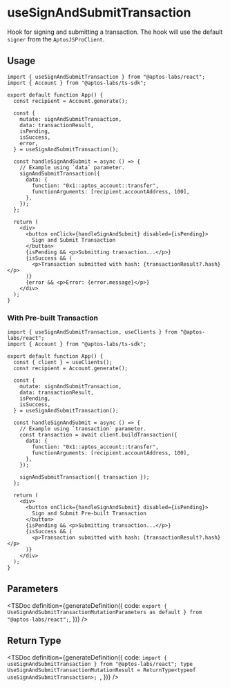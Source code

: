 
# useSignAndSubmitTransaction

Hook for signing and submitting a transaction. The hook will use the default `signer` from the `AptosJSProClient`.

## Usage

```tsx
import { useSignAndSubmitTransaction } from "@aptos-labs/react";
import { Account } from "@aptos-labs/ts-sdk";

export default function App() {
  const recipient = Account.generate();

  const {
    mutate: signAndSubmitTransaction,
    data: transactionResult,
    isPending,
    isSuccess,
    error,
  } = useSignAndSubmitTransaction();

  const handleSignAndSubmit = async () => {
    // Example using `data` parameter.
    signAndSubmitTransaction({
      data: {
        function: "0x1::aptos_account::transfer",
        functionArguments: [recipient.accountAddress, 100],
      },
    });
  };

  return (
    <div>
      <button onClick={handleSignAndSubmit} disabled={isPending}>
        Sign and Submit Transaction
      </button>
      {isPending && <p>Submitting transaction...</p>}
      {isSuccess && (
        <p>Transaction submitted with hash: {transactionResult?.hash}</p>
      )}
      {error && <p>Error: {error.message}</p>}
    </div>
  );
}
```

### With Pre-built Transaction

```tsx
import { useSignAndSubmitTransaction, useClients } from "@aptos-labs/react";
import { Account } from "@aptos-labs/ts-sdk";

export default function App() {
  const { client } = useClients();
  const recipient = Account.generate();

  const {
    mutate: signAndSubmitTransaction,
    data: transactionResult,
    isPending,
    isSuccess,
  } = useSignAndSubmitTransaction();

  const handleSignAndSubmit = async () => {
    // Example using `transaction` parameter.
    const transaction = await client.buildTransaction({
      data: {
        function: "0x1::aptos_account::transfer",
        functionArguments: [recipient.accountAddress, 100],
      },
    });

    signAndSubmitTransaction({ transaction });
  };

  return (
    <div>
      <button onClick={handleSignAndSubmit} disabled={isPending}>
        Sign and Submit Pre-built Transaction
      </button>
      {isPending && <p>Submitting transaction...</p>}
      {isSuccess && (
        <p>Transaction submitted with hash: {transactionResult?.hash}</p>
      )}
    </div>
  );
}
```

## Parameters

<TSDoc
  definition={generateDefinition({
    code: `export { UseSignAndSubmitTransactionMutationParameters as default } from "@aptos-labs/react";`,
  })}
/>

## Return Type

<TSDoc
  definition={generateDefinition({
    code: `import { useSignAndSubmitTransaction } from "@aptos-labs/react";
    type UseSignAndSubmitTransactionMutationResult = ReturnType<typeof useSignAndSubmitTransaction>;
    `,
  })}
/>
